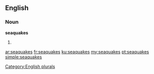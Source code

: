 ==English==

===Noun===
'''seaquakes'''

# {{plural of|seaquake}}

[[Category:English plurals]]

[[ar:seaquakes]]
[[fr:seaquakes]]
[[ku:seaquakes]]
[[my:seaquakes]]
[[pt:seaquakes]]
[[simple:seaquakes]]